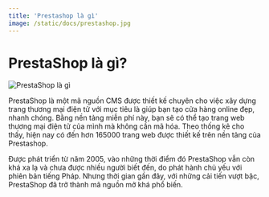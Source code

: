 ```yaml
---
title: 'Prestashop là gì'
image: /static/docs/prestashop.jpg
---
```


# PrestaShop là gì?

![PrestaShop là gì](/static/docs/prestashop.jpg)

PrestaShop là một mã nguồn CMS được thiết kế chuyên cho việc xây dựng trang thương mại điện tử với mục tiêu là giúp bạn tạo cửa hàng online đẹp, nhanh chóng. Bằng nền tảng miễn phí này, bạn sẽ có thể tạo trang web thương mại điện tử của mình mà không cần mã hóa. Theo thống kê cho thấy, hiện nay có đến hơn 165000 trang web được thiết kế trên nền tảng của Prestashop.

Được phát triển từ năm 2005, vào những thời điểm đó PrestaShop vẫn còn khá xa lạ và chưa được nhiều người biết đến, do phát hành chủ yếu với phiên bản tiếng Pháp. Nhưng thời gian gần đây, với những cải tiến vượt bậc, PrestaShop đã trở thành mã nguồn mở khá phổ biến.
